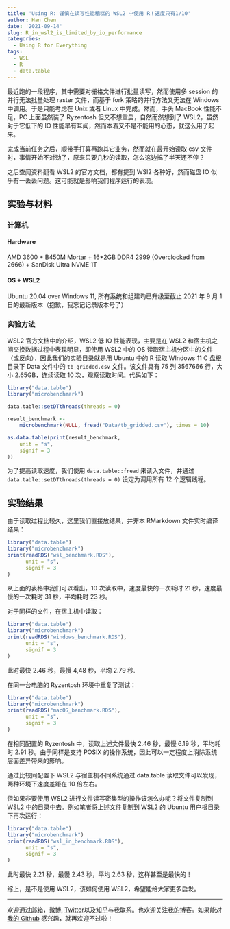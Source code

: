 ```yaml
---
title: 'Using R: 谨慎在读写性能糟糕的 WSL2 中使用 R！速度只有1/10'
author: Han Chen
date: '2021-09-14'
slug: R_in_wsl2_is_limited_by_io_performance
categories:
  - Using R for Everything
tags:
  - WSL
  - R
  - data.table
---
```


最近跑的一段程序，其中需要对栅格文件进行批量读写，然而使用多 session 的并行无法批量处理 raster 文件，而基于 fork 策略的并行方法又无法在 Windows 中调用。于是只能考虑在 Unix 或者 Linux 中完成。然而，手头 MacBook 性能不足，PC 上面虽然装了 Ryzentosh 但又不想重启，自然而然想到了 WSL2，虽然对于它低下的 IO 性能早有耳闻，然而本着又不是不能用的心态，就这么用了起来。

完成当前任务之后，顺带手打算再跑其它业务，然而就在最开始读取 csv 文件时，事情开始不对劲了，原来只要几秒的读取，怎么这边搞了半天还不停？

之后查阅资料翻看 WSL2 的官方文档，都有提到 WSl2 各种好，然而磁盘 IO 似乎有一丢丢问题。这可能就是影响我们程序运行的表现。

## 实验与材料

### 计算机

#### Hardware
AMD 3600 + B450M Mortar + 16*2GB DDR4 2999 (Overclocked from 2666) + SanDisk Ultra NVME 1T

#### OS + WSL2
Ubuntu 20.04 over Windows 11, 所有系统和组建均已升级至截止 2021 年 9 月 1 日的最新版本（抱歉，我忘记记录版本号了）

### 实验方法

WSL2 官方文档中的介绍，WSL2 低 IO 性能表现，主要是在 WSL2 和宿主机之间交换数据过程中表现明显，即使用 WSL2 中的 OS 读取宿主机分区中的文件（或反向），因此我们的实验目录就是用 Ubuntu 中的 R 读取 WIndows 11 C 盘根目录下 Data 文件中的 `tb_gridded.csv` 文件。该文件具有 75 列 3567666 行，大小 2.65GB，连续读取 10 次，观察读取时间。代码如下：

```r

library("data.table")
library("microbenchmark")

data.table::setDTthreads(threads = 0)

result_benchmark <-
    microbenchmark(NULL, fread("Data/tb_gridded.csv"), times = 10)

as.data.table(print(result_benchmark,
    unit = "s",
    signif = 3
))

```

为了提高读取速度，我们使用 `data.table::fread` 来读入文件，并通过 `data.table::setDTthreads(threads = 0)` 设定为调用所有 12 个逻辑线程。

## 实验结果
由于读取过程比较久，这里我们直接放结果，并非本 RMarkdown 文件实时编译结果：

```r

library("data.table")
library("microbenchmark")
print(readRDS("wsl_benchmark.RDS"),
      unit = "s",
      signif = 3
)
```

从上面的表格中我们可以看出，10 次读取中，速度最快的一次耗时 21 秒，速度最慢的一次耗时 31 秒，平均耗时 23 秒。


对于同样的文件，在宿主机中读取：

```r

library("data.table")
library("microbenchmark")
print(readRDS("windows_benchmark.RDS"),
      unit = "s",
      signif = 3
)
```

此时最快 2.46 秒，最慢 4,48 秒，平均 2.79 秒.

在同一台电脑的 Ryzentosh 环境中重复了测试：

```r

library("data.table")
library("microbenchmark")
print(readRDS("macOS_benchmark.RDS"),
      unit = "s",
      signif = 3
)
```

在相同配置的 Ryzentosh 中，读取上述文件最快 2.46 秒，最慢 6.19 秒，平均耗时 2.91 秒。由于同样是支持 POSIX 的操作系统，因此可以一定程度上消除系统层面差异带来的影响。

通过比较同配置下 WSL2 与宿主机不同系统通过 data.table 读取文件可以发现，两种环境下速度差距在 10 倍左右。

但如果非要使用 WSL2 进行文件读写密集型的操作该怎么办呢？将文件复制到 WSL2 中的目录中去。例如笔者将上述文件复制到 WSL2 的 Ubuntu 用户根目录下再次运行：

```r

library("data.table")
library("microbenchmark")
print(readRDS("wsl_in_benchmark.RDS"),
      unit = "s",
      signif = 3
)
```

此时最快 2.21 秒，最慢 2.43 秒，平均 2.63 秒，这样甚至是最快的！

综上，是不是使用 WSL2，该如何使用 WSL2，希望能给大家更多启发。

---
欢迎通过[邮箱](mailto://chenhan28@gmail.com)，[微博](https://weibo.com/womeimingzi11), [Twitter](https://twitter.com/chenhan1992)以及[知乎](https://www.zhihu.com/people/womeimingzi)与我联系。也欢迎关注[我的博客](https://blog.washman.top/)。如果能对[我的 Github](https://github.com/womeimingzi11) 感兴趣，就再欢迎不过啦！